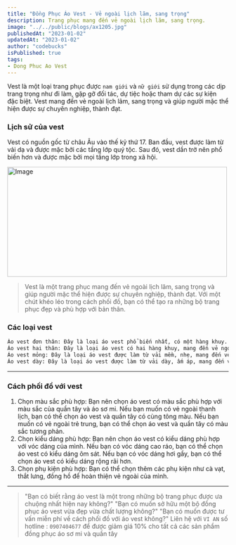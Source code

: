```yaml
---
title: "Đồng Phục Áo Vest - Vẻ ngoài lịch lãm, sang trọng"
description: Trang phục mang đến vẻ ngoài lịch lãm, sang trọng.
image: "../../public/blogs/ax1205.jpg"
publishedAt: "2023-01-02"
updatedAt: "2023-01-02"
author: "codebucks"
isPublished: true
tags: 
- Dong Phuc Ao Vest
---
```


Vest là một loại trang phục được `nam giới` và `nữ giới` sử dụng trong các dịp trang trọng như đi làm, gặp gỡ đối tác, dự tiệc hoặc tham dự các sự kiện đặc biệt. Vest mang đến vẻ ngoài lịch lãm, sang trọng và giúp người mặc thể hiện được sự chuyên nghiệp, thành đạt.
### Lịch sử của vest
Vest có nguồn gốc từ châu Âu vào thế kỷ thứ 17. Ban đầu, vest được làm từ vải dạ và được mặc bởi các tầng lớp quý tộc. Sau đó, vest dần trở nên phổ biến hơn và được mặc bởi mọi tầng lớp trong xã hội.

<Image
  src="/blogs/ax1230.jpg"
  width="500"
  height="250"
  alt="Image"
  sizes="100vw"
/>


> Vest là một trang phục mang đến vẻ ngoài lịch lãm, sang trọng và giúp người mặc thể hiện được sự chuyên nghiệp, thành đạt. Với một chút khéo léo trong cách phối đồ, bạn có thể tạo ra những bộ trang phục đẹp và phù hợp với bản thân.

### Các loại vest

```html
Áo vest đơn thân: Đây là loại áo vest phổ biến nhất, có một hàng khuy. Áo vest đơn thân có thể được mặc trong nhiều dịp khác nhau.
Áo vest hai thân: Đây là loại áo vest có hai hàng khuy, mang đến vẻ ngoài sang trọng và lịch lãm hơn. Áo vest hai thân thường được mặc trong các dịp trang trọng như đám cưới, lễ hội.
Áo vest mỏng: Đây là loại áo vest được làm từ vải mềm, nhẹ, mang đến vẻ ngoài trẻ trung và năng động. Áo vest mỏng thường được mặc trong mùa hè hoặc các dịp không quá trang trọng.
Áo vest dày: Đây là loại áo vest được làm từ vải dày, ấm áp, mang đến vẻ ngoài lịch lãm và sang trọng. Áo vest dày thường được mặc trong mùa đông hoặc các dịp trang trọng.
```


---

### Cách phối đồ với vest

1. Chọn màu sắc phù hợp: Bạn nên chọn áo vest có màu sắc phù hợp với màu sắc của quần tây và áo sơ mi. Nếu bạn muốn có vẻ ngoài thanh lịch, bạn có thể chọn áo vest và quần tây có cùng tông màu. Nếu bạn muốn có vẻ ngoài trẻ trung, bạn có thể chọn áo vest và quần tây có màu sắc tương phản.
2. Chọn kiểu dáng phù hợp: Bạn nên chọn áo vest có kiểu dáng phù hợp với vóc dáng của mình. Nếu bạn có vóc dáng cao ráo, bạn có thể chọn áo vest có kiểu dáng ôm sát. Nếu bạn có vóc dáng hơi gầy, bạn có thể chọn áo vest có kiểu dáng rộng rãi hơn.
3. Chọn phụ kiện phù hợp: Bạn có thể chọn thêm các phụ kiện như cà vạt, thắt lưng, đồng hồ để hoàn thiện vẻ ngoài của mình.

---

> "Bạn có biết rằng áo vest là một trong những bộ trang phục được ưa chuộng nhất hiện nay không?"
> "Bạn có muốn sở hữu một bộ đồng phục áo vest vừa đẹp vừa chất lượng không?"
> "Bạn có muốn được tư vấn miễn phí về cách phối đồ với áo vest không?"
> Liên hệ với `VI AN` số hotline : `0907404677` để được giảm giá 10% cho tất cả các sản phẩm đồng phục áo sơ mi và quần tây
